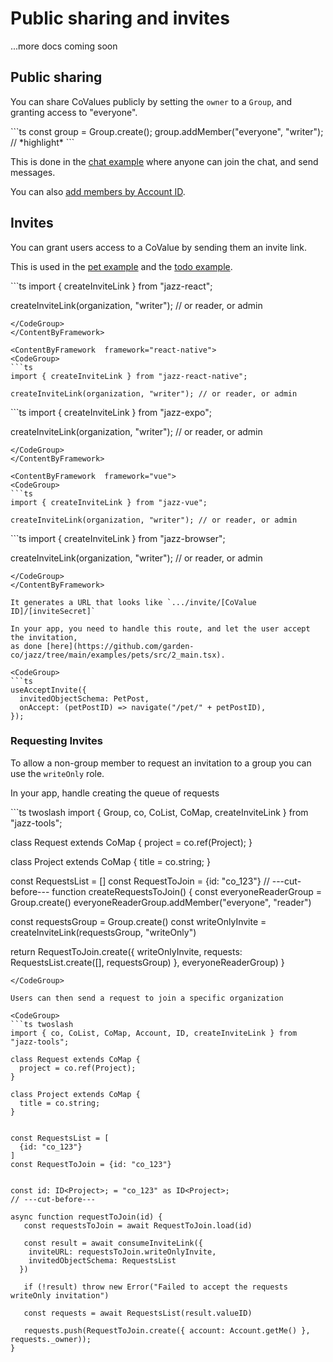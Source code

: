 

# Public sharing and invites

...more docs coming soon

## Public sharing

You can share CoValues publicly by setting the `owner` to a `Group`, and granting
access to "everyone".

<CodeGroup>
  ```ts
  const group = Group.create();
  group.addMember("everyone", "writer"); // *highlight*
  ```
</CodeGroup>

This is done in the [chat example](https://github.com/garden-co/jazz/tree/main/examples/chat) where anyone can join the chat, and send messages.

You can also [add members by Account ID](/docs/groups/intro#adding-group-members-by-id).

## Invites

You can grant users access to a CoValue by sending them an invite link.

This is used in the [pet example](https://github.com/garden-co/jazz/tree/main/examples/pets)
and the [todo example](https://github.com/garden-co/jazz/tree/main/examples/todo).

<ContentByFramework  framework="react">
<CodeGroup>
```ts
import { createInviteLink } from "jazz-react";

createInviteLink(organization, "writer"); // or reader, or admin
```
</CodeGroup>
</ContentByFramework>

<ContentByFramework  framework="react-native">
<CodeGroup>
```ts
import { createInviteLink } from "jazz-react-native";

createInviteLink(organization, "writer"); // or reader, or admin
```
</CodeGroup>
</ContentByFramework>

<ContentByFramework  framework="react-native-expo">
<CodeGroup>
```ts
import { createInviteLink } from "jazz-expo";

createInviteLink(organization, "writer"); // or reader, or admin
```
</CodeGroup>
</ContentByFramework>

<ContentByFramework  framework="vue">
<CodeGroup>
```ts
import { createInviteLink } from "jazz-vue";

createInviteLink(organization, "writer"); // or reader, or admin
```
</CodeGroup>
</ContentByFramework>

<ContentByFramework  framework="svelte">
<CodeGroup>
```ts
import { createInviteLink } from "jazz-browser";

createInviteLink(organization, "writer"); // or reader, or admin
```
</CodeGroup>
</ContentByFramework>

It generates a URL that looks like `.../invite/[CoValue ID]/[inviteSecret]`

In your app, you need to handle this route, and let the user accept the invitation,
as done [here](https://github.com/garden-co/jazz/tree/main/examples/pets/src/2_main.tsx).

<CodeGroup>
```ts
useAcceptInvite({
  invitedObjectSchema: PetPost,
  onAccept: (petPostID) => navigate("/pet/" + petPostID),
});
```
</CodeGroup>


### Requesting Invites

To allow a non-group member to request an invitation to a group you can use the `writeOnly` role.

In your app, handle creating the queue of requests

<CodeGroup>
```ts twoslash
import { Group, co, CoList, CoMap, createInviteLink  } from "jazz-tools";

class Request extends CoMap {
  project = co.ref(Project);
}

class Project extends CoMap {
  title = co.string;
}

const RequestsList = []
const RequestToJoin = {id: "co_123"}
// ---cut-before---
function createRequestsToJoin() {
  const everyoneReaderGroup = Group.create()
  everyoneReaderGroup.addMember("everyone", "reader")

  const requestsGroup = Group.create()
  const writeOnlyInvite = createInviteLink(requestsGroup, "writeOnly")
  
  return RequestToJoin.create({ writeOnlyInvite, requests: RequestsList.create([], requestsGroup)
  },  everyoneReaderGroup)
}
```
</CodeGroup>

Users can then send a request to join a specific organization 

<CodeGroup>
```ts twoslash
import { co, CoList, CoMap, Account, ID, createInviteLink } from "jazz-tools";

class Request extends CoMap {
  project = co.ref(Project);
}

class Project extends CoMap {
  title = co.string;
}


const RequestsList = [
  {id: "co_123"}
]
const RequestToJoin = {id: "co_123"}


const id: ID<Project>; = "co_123" as ID<Project>;
// ---cut-before---

async function requestToJoin(id) {
   const requestsToJoin = await RequestToJoin.load(id)

   const result = await consumeInviteLink({ 
    inviteURL: requestsToJoin.writeOnlyInvite, 
    invitedObjectSchema: RequestsList 
  })
   
   if (!result) throw new Error("Failed to accept the requests writeOnly invitation")

   const requests = await RequestsList(result.valueID)

   requests.push(RequestToJoin.create({ account: Account.getMe() }, requests._owner));
}
```
</CodeGroup>
